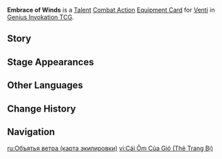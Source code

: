 {{About|the [[Genius Invokation TCG]] Equipment Card|[[Venti]]'s [[1st Ascension Passive]]|Embrace of Winds}}
{{Genius Invokation TCG Infobox
|title     = Embrace of Winds
|id        = 215031
|image     = Embrace of Winds Equipment Card.png
|type      = Equipment Card
|group     = Talent;Combat Action
|character = Venti
|skill     = Skyward Sonnet
|effect    = '''Combat Action''': When your active character is '''Venti''', equip this card.<br>After Venti equips this card, immediately use '''[[Skyward Sonnet (Character Card Skill)|Skyward Sonnet]]''' once.<br>After a Stormzone created by your Venti, who has this card equipped, is triggered, the next Normal Attack performed by your character in this Round will cost 1 less Unaligned Element.
|matching  = 3
|element   = Anemo
|source1   = Achieve victory within 6 Rounds in [[Genius Invokation TCG/Stage/Venti/Friendly Fracas|Friendly Fracas (Venti)]]
|source2   = Win with less than 2 characters defeated in [[Genius Invokation TCG/Stage/Venti/Friendly Fracas|Friendly Fracas (Venti)]]
}}
'''Embrace of Winds''' is a [[Talent Card|Talent]] [[Combat Action Card|Combat Action]] [[Equipment Card]] for [[Venti (Character Card)|Venti]] in [[Genius Invokation TCG]].

==Story==
{{Description|"Watch your step."|title=Venti: Embrace of Winds}}

==Stage Appearances==
{{Genius Invokation TCG Stage Appearances}}

==Other Languages==
{{Other Languages|Embrace of Winds}}

==Change History==
{{Change History|3.7}}

==Navigation==
{{Genius Invokation TCG Navbox|Equipment Card}}

[[ru:Объятья ветра (карта экипировки)]]
[[vi:Cái Ôm Của Gió (Thẻ Trang Bị)]]